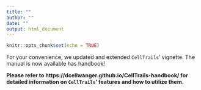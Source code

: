 ```yaml
---
title: ""
author: ""
date: ""
output: html_document
---
```


```r
knitr::opts_chunk$set(echo = TRUE)
```
For your convenience, we updated and extended `CellTrails`' vignette. The manual is now available has handbook!

**Please refer to https://dcellwanger.github.io/CellTrails-handbook/ for detailed information on `CellTrails`' features and how to utilize them.**
